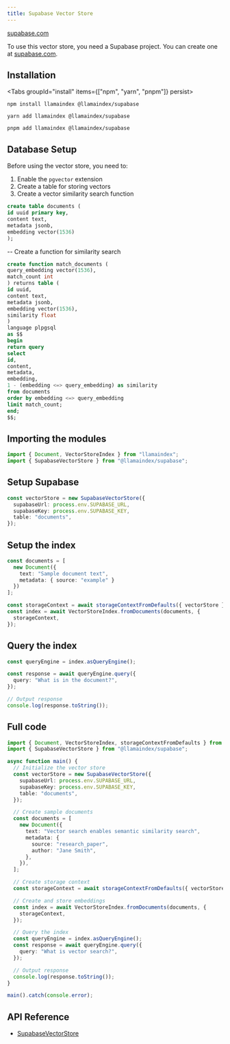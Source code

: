 ```yaml
---
title: Supabase Vector Store
---
```


[supabase.com](https://supabase.com/)

To use this vector store, you need a Supabase project. You can create one at [supabase.com](https://supabase.com/).

## Installation


<Tabs groupId="install" items={["npm", "yarn", "pnpm"]} persist>
  ```shell tab="npm"
  npm install llamaindex @llamaindex/supabase
  ```

  ```shell tab="yarn"
  yarn add llamaindex @llamaindex/supabase
  ```

  ```shell tab="pnpm"
  pnpm add llamaindex @llamaindex/supabase
  ```
</Tabs>

## Database Setup

Before using the vector store, you need to:
1. Enable the `pgvector` extension
2. Create a table for storing vectors
3. Create a vector similarity search function

```sql
create table documents (
id uuid primary key,
content text,
metadata jsonb,
embedding vector(1536)
);
```

-- Create a function for similarity search
```sql
create function match_documents (
query_embedding vector(1536),
match_count int
) returns table (
id uuid,
content text,
metadata jsonb,
embedding vector(1536),
similarity float
)
language plpgsql
as $$
begin
return query
select
id,
content,
metadata,
embedding,
1 - (embedding <=> query_embedding) as similarity
from documents
order by embedding <=> query_embedding
limit match_count;
end;
$$;
```

## Importing the modules

```ts
import { Document, VectorStoreIndex } from "llamaindex";
import { SupabaseVectorStore } from "@llamaindex/supabase";
```

## Setup Supabase

```ts
const vectorStore = new SupabaseVectorStore({
  supabaseUrl: process.env.SUPABASE_URL,
  supabaseKey: process.env.SUPABASE_KEY,
  table: "documents",
});
```

## Setup the index

```ts
const documents = [
  new Document({ 
    text: "Sample document text",
    metadata: { source: "example" }
  })
];

const storageContext = await storageContextFromDefaults({ vectorStore });
const index = await VectorStoreIndex.fromDocuments(documents, {
  storageContext,
});
```

## Query the index

```ts
const queryEngine = index.asQueryEngine();

const response = await queryEngine.query({
  query: "What is in the document?",
});

// Output response
console.log(response.toString());
```

## Full code

```ts
import { Document, VectorStoreIndex, storageContextFromDefaults } from "llamaindex";
import { SupabaseVectorStore } from "@llamaindex/supabase";

async function main() {
  // Initialize the vector store
  const vectorStore = new SupabaseVectorStore({
    supabaseUrl: process.env.SUPABASE_URL,
    supabaseKey: process.env.SUPABASE_KEY,
    table: "documents",
  });

  // Create sample documents
  const documents = [
    new Document({
      text: "Vector search enables semantic similarity search",
      metadata: {
        source: "research_paper",
        author: "Jane Smith",
      },
    }),
  ];

  // Create storage context
  const storageContext = await storageContextFromDefaults({ vectorStore });

  // Create and store embeddings
  const index = await VectorStoreIndex.fromDocuments(documents, {
    storageContext,
  });

  // Query the index
  const queryEngine = index.asQueryEngine();
  const response = await queryEngine.query({
    query: "What is vector search?",
  });

  // Output response
  console.log(response.toString());
}

main().catch(console.error);
```

## API Reference

- [SupabaseVectorStore](/docs/api/classes/SupabaseVectorStore)
